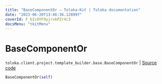 ```yaml
---
title: "BaseComponentOr — Toloka-Kit | Toloka documentation"
date: "2023-06-20T13:46:36.128997"
coverId: F_bIcOYF9yjrxkPZrXc3
docsMenu: "tkitMenu"
---
```


# BaseComponentOr

`toloka.client.project.template_builder.base.BaseComponentOr` | [Source code](https://github.com/Toloka/toloka-kit/blob/v1.2.0/src/client/project/template_builder/base.py#L139)

```python
BaseComponentOr(self)
```